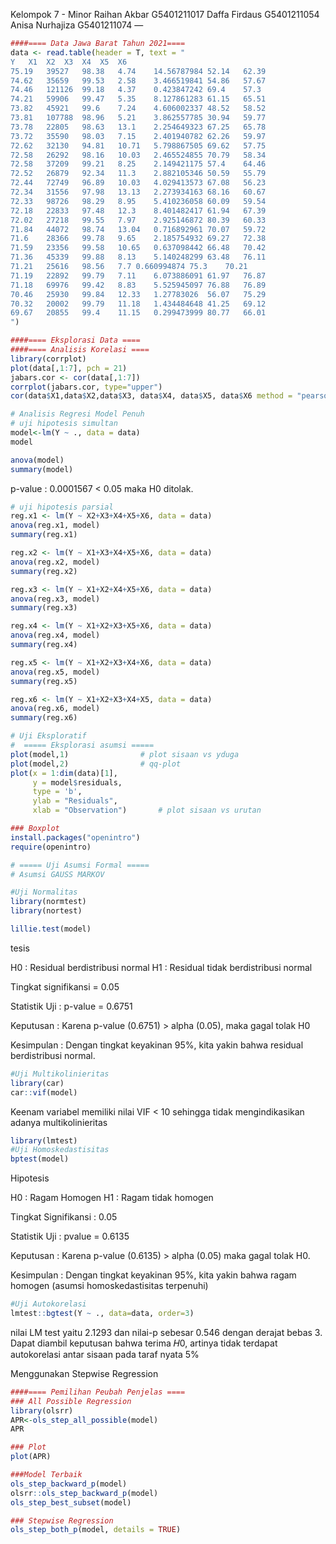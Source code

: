 Kelompok 7 - Minor
Raihan Akbar G5401211017
Daffa Firdaus G5401211054
Anisa Nurhajiza G5401211074
---

```r
####==== Data Jawa Barat Tahun 2021====
data <- read.table(header = T, text = "
Y	X1	X2	X3	X4	X5	X6
75.19	39527	98.38	4.74	14.56787984	52.14	62.39
74.62	35659	99.53	2.58	3.466519841	54.86	57.67
74.46	121126	99.18	4.37	0.423847242	69.4	57.3
74.21	59906	99.47	5.35	8.127861283	61.15	65.51
73.82	45921	99.6	7.24	4.606002337	48.52	58.52
73.81	107788	98.96	5.21	3.862557785	30.94	59.77
73.78	22805	98.63	13.1	2.254649323	67.25	65.78
73.72	35590	98.03	7.15	2.401940782	62.26	59.97
72.62	32130	94.81	10.71	5.798867505	69.62	57.75
72.58	26292	98.16	10.03	2.465524855	70.79	58.34
72.58	37209	99.21	8.25	2.149421175	57.4	64.46
72.52	26879	92.34	11.3	2.882105346	50.59	55.79
72.44	72749	96.89	10.03	4.029413573	67.08	56.23
72.34	31556	97.98	13.13	2.273934163	68.16	60.67
72.33	98726	98.29	8.95	5.410236058	60.09	59.54
72.18	22833	97.48	12.3	8.401482417	61.94	67.39
72.02	27218	99.55	7.97	2.925146872	80.39	60.33
71.84	44072	98.74	13.04	0.716892961	70.07	59.72
71.6	28366	99.78	9.65	2.185754932	69.27	72.38
71.59	23356	99.58	10.65	0.637098442	66.48	70.42
71.36	45339	99.88	8.13	5.140248299	63.48	76.11
71.21	25616	98.56	7.7	0.660994874	75.3	70.21
71.19	22892	99.79	7.11	6.073886091	61.97	76.87
71.18	69976	99.42	8.83	5.525945097	76.88	76.89
70.46	25930	99.84	12.33	1.27783026	56.07	75.29
70.32	20002	99.79	11.18	1.434484648	41.25	69.12
69.67	20855	99.4	11.15	0.299473999	80.77	66.01
")
```

```r
####==== Eksplorasi Data ====
####==== Analisis Korelasi ====
library(corrplot)
plot(data[,1:7], pch = 21)
jabars.cor <- cor(data[,1:7])
corrplot(jabars.cor, type="upper")
cor(data$X1,data$X2,data$X3, data$X4, data$X5, data$X6 method = "pearson")
```


```r
# Analisis Regresi Model Penuh 
# uji hipotesis simultan
model<-lm(Y ~ ., data = data)
model

anova(model)
summary(model)
```

p-value : 0.0001567 < 0.05
maka H0 ditolak. 
 
```r
# uji hipotesis parsial
reg.x1 <- lm(Y ~ X2+X3+X4+X5+X6, data = data)
anova(reg.x1, model)
summary(reg.x1)

reg.x2 <- lm(Y ~ X1+X3+X4+X5+X6, data = data)
anova(reg.x2, model)
summary(reg.x2)

reg.x3 <- lm(Y ~ X1+X2+X4+X5+X6, data = data)
anova(reg.x3, model)
summary(reg.x3)

reg.x4 <- lm(Y ~ X1+X2+X3+X5+X6, data = data)
anova(reg.x4, model)
summary(reg.x4)

reg.x5 <- lm(Y ~ X1+X2+X3+X4+X6, data = data)
anova(reg.x5, model)
summary(reg.x5)

reg.x6 <- lm(Y ~ X1+X2+X3+X4+X5, data = data)
anova(reg.x6, model)
summary(reg.x6)
```


```r
# Uji Eksploratif
#  ===== Eksplorasi asumsi =====
plot(model,1)                # plot sisaan vs yduga
plot(model,2)                # qq-plot
plot(x = 1:dim(data)[1],
     y = model$residuals,
     type = 'b', 
     ylab = "Residuals",
     xlab = "Observation")       # plot sisaan vs urutan
```


```r
### Boxplot
install.packages("openintro")
require(openintro)
```

```r
# ===== Uji Asumsi Formal =====
# Asumsi GAUSS MARKOV

#Uji Normalitas
library(normtest)
library(nortest)

lillie.test(model)
```

tesis

H0 : Residual berdistribusi normal H1 : Residual tidak berdistribusi
normal

Tingkat signifikansi = 0.05

Statistik Uji : p-value = 0.6751

Keputusan : Karena p-value (0.6751) \> alpha (0.05), maka gagal tolak H0

Kesimpulan : Dengan tingkat keyakinan 95%, kita yakin bahwa residual
berdistribusi normal.

```r
#Uji Multikolinieritas
library(car)
car::vif(model)

```

Keenam variabel memiliki nilai VIF \< 10 sehingga tidak mengindikasikan
adanya multikolinieritas

```r
library(lmtest)
#Uji Homoskedastisitas
bptest(model)

```

Hipotesis

H0 : Ragam Homogen H1 : Ragam tidak homogen

Tingkat Signifikansi : 0.05

Statistik Uji : pvalue = 0.6135

Keputusan : Karena p-value (0.6135) \> alpha (0.05) maka gagal tolak H0.

Kesimpulan : Dengan tingkat keyakinan 95%, kita yakin bahwa ragam
homogen (asumsi homoskedastisitas terpenuhi)


```r
#Uji Autokorelasi
lmtest::bgtest(Y ~ ., data=data, order=3) 

```
nilai LM test yaitu 2.1293 dan nilai-p sebesar 0.546 dengan derajat bebas 3. Dapat diambil keputusan bahwa terima 𝐻0, artinya tidak terdapat autokorelasi antar sisaan pada taraf nyata 5%


Menggunakan Stepwise Regression

```r
####==== Pemilihan Peubah Penjelas ====
### All Possible Regression
library(olsrr)
APR<-ols_step_all_possible(model)
APR
```

```r
### Plot 
plot(APR)
```

```r
###Model Terbaik
ols_step_backward_p(model)
olsrr::ols_step_backward_p(model)
ols_step_best_subset(model)
```

```r
### Stepwise Regression
ols_step_both_p(model, details = TRUE)
```
